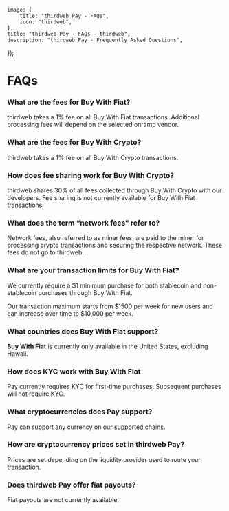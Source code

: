 
	image: {
		title: "thirdweb Pay - FAQs",
		icon: "thirdweb",
	},
	title: "thirdweb Pay - FAQs - thirdweb",
	description: "thirdweb Pay - Frequently Asked Questions",
});

# FAQs

### What are the fees for Buy With Fiat?

thirdweb takes a 1% fee on all Buy With Fiat transactions. Additional processing fees will depend on the selected onramp vendor.

### What are the fees for Buy With Crypto?

thirdweb takes a 1% fee on all Buy With Crypto transactions.

### How does fee sharing work for Buy With Crypto?

thirdweb shares 30% of all fees collected through Buy With Crypto with our developers. Fee sharing is not currently available for Buy With Fiat transactions.

### What does the term “network fees” refer to?

Network fees, also referred to as miner fees, are paid to the miner for processing crypto transactions and securing the respective network. These fees do not go to thirdweb.

### What are your transaction limits for Buy With Fiat?

We currently require a $1 minimum purchase for both stablecoin and non-stablecoin purchases through Buy With Fiat.

Our transaction maximum starts from $1500 per week for new users and can increase over time to $10,000 per week.

### What countries does Buy With Fiat support?

**Buy With Fiat** is currently only available in the United States, excluding Hawaii.

### How does KYC work with Buy With Fiat

Pay currently requires KYC for first-time purchases. Subsequent purchases will not require KYC.

### What cryptocurrencies does Pay support?

Pay can support any currency on our [supported chains](/connect/pay/supported-chains).

### How are cryptocurrency prices set in thirdweb Pay?

Prices are set depending on the liquidity provider used to route your transaction.

### Does thirdweb Pay offer fiat payouts?

Fiat payouts are not currently available.
